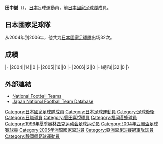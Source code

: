 {{expand|time=2013-04-09T06:57:38+00:00}}
{{noteta|G1=足球}}{{infobox Football biography
|name=田中誠
|image=
|fullname=田中誠
|birth_date={{Birth date and age|1975|8|8}}
|cityofbirth=[[靜岡縣|靜岡縣]][[清水市|清水市]]（現[[靜岡市|靜岡市]][[清水區_(日本)|清水區]]）
|countryofbirth=[[日本|日本]]
|height=1.78 m
|position=[[後衛_(足球)|後衛]]
|currentclub=
|years=1994-2008<br/>2009-2011
|clubs=[[磐田喜悅|磐田喜悅]]<br/>[[福岡黃蜂|福岡黃蜂]]
|caps(goals)=
|nationalyears=2004-2006
|nationalteam=[[日本國家足球隊|日本]]
|nationalcaps(goals)=32 (0)
}}
'''田中誠'''（{{Bd|1975年|8月8日||}}），[[日本|日本]]足球運動員，前[[日本國家足球隊|日本國家足球隊]]成員。

==日本國家足球隊==
从2004年到2006年，他共为[[日本國家足球隊|日本國家足球隊]]出场32次。

==成績==
{{noteta|G1=足球}}{{Football player national team statistics|JPN}}
|-
|2004||14||0
|-
|2005||16||0
|-
|2006||2||0
|-
!總和||32||0
|}

==外部連結==
{{Reflist}}
*[http://www.national-football-teams.com/v2/player.php?id=8069 National Football Teams]
*[https://web.archive.org/web/20130921142335/http://www.japannationalfootballteam.com/en/players/tanaka_makoto.html Japan National Football Team Database]

{{1996年奥运会男子足球日本参赛名单}}
{{2004年亞洲盃足球賽日本參賽名單}}
{{2005年洲際國家盃日本參賽名單}}

[[Category:日本國家足球隊成員|Category:日本國家足球隊成員]]
[[Category:日本足球運動員|Category:日本足球運動員]]
[[Category:足球後衛|Category:足球後衛]]
[[Category:日職球員|Category:日職球員]]
[[Category:磐田喜悅球員|Category:磐田喜悅球員]]
[[Category:福岡黃蜂球員|Category:福岡黃蜂球員]]
[[Category:1996年夏季奥林匹克运动会足球运动员|Category:1996年夏季奥林匹克运动会足球运动员]]
[[Category:2004年亞洲盃足球賽球員|Category:2004年亞洲盃足球賽球員]]
[[Category:2005年洲際國家盃球員|Category:2005年洲際國家盃球員]]
[[Category:亞洲盃足球賽冠軍隊球員|Category:亞洲盃足球賽冠軍隊球員]]
[[Category:靜岡縣足球運動員|Category:靜岡縣足球運動員]]


{{Japan-sport-bio-stub}}
{{Soccer-player-stub}}